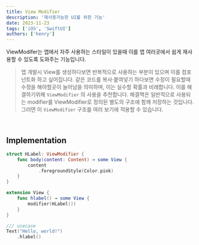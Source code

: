 ```yaml
---
title: View Modifier
description: '재사용가능한 UI를 위한 기능'
date: 2023-11-23
tags: ['iOS', 'SwiftUI']
authors: ['henry']
---
```


ViewModifer는 앱에서 자주 사용하는 스타일이 있을때 이를 앱 여러곳에서 쉽게 재사용할 수 있도록 도와주는 기능입니다.

> 앱 개발시 View를 생성하다보면 반복적으로 사용하는 부분이 있으며 이를 컴포넌트화 하고 싶어집니다.
> 같은 코드를 복사·붙여넣기 하다보면 수정이 필요할때 수정을 해야할곳이 늘어남을 의미하며, 이는 실수할 확률과 비례합니다. 이를 해결하기위해
> `ViewModifier` 의 사용을 추천합니다. 해결책은 일반적으로 사용되는 modifier를 ViewModifier로 정의된 별도의 구조에 함께 저장하는 것입니다. 그러면 이 `ViewModifier` 구조를 여러 보기에 적용할 수 있습니다.

<br />

## Implementation

```swift title="view_modifier.swift" showLineNumbers
struct HLabel: ViewModifier {
    func body(content: Content) → some View {
        content
            .foregroundStyle(Color.pink)
    }
}

extension View {
    func hlabel() → some View {
        modifier(HLabel())
    }
}

/// usecase
Text("Hello, world!")
    .hlabel()
```
